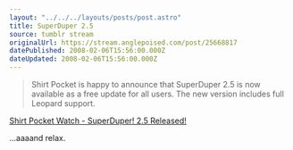 ```yaml
---
layout: "../../../layouts/posts/post.astro"
title: SuperDuper 2.5
source: tumblr stream
originalUrl: https://stream.anglepoised.com/post/25668817
datePublished: 2008-02-06T15:56:00.000Z
dateUpdated: 2008-02-06T15:56:00.000Z
---
```


> Shirt Pocket is happy to announce that SuperDuper 2.5 is now available as a free update for all users. The new version includes full Leopard support.

[Shirt Pocket Watch - SuperDuper! 2.5 Released!](http://www.shirt-pocket.com/blog/index.php/shadedgrey/comments/superduper_25_released/)

…aaaand relax.

